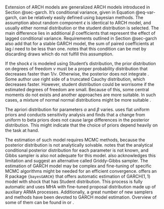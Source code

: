 Extension of ARCH models are generalized ARCH models introduced in Section @sec-garch. It's conditional variance, given in Equation @eq-var-garch,
can be relatively easily defined using bayesian methods. The assumption about random component $\epsilon$ is identical to ARCH model,
and usually either normal distribution or the student distribution is selected. The main difference lies in additional $\beta$ coefficients
that represent the effect of lagged conditional variance. Requirements outlined in Section @sec-garch also add that for a stable GARCH model,
the sum of paired coefficients at lag $i$ need to be less than one. \parencite[Chap. 5.1]{GewekeEtAl2013_OxfordHandbookBayesian} notes that
this condition can be met by discarding draws which do not fulfill this assumption.

If the shock $\epsilon$ is modeled using Student's distribution, the prior distribution on degrees of freedom $\nu$ must be a proper 
probability distribution that decreases faster than $1/\nu$. Otherwise, the posterior does not integrate 
\parencite[Chap. 5.1]{GewekeEtAl2013_OxfordHandbookBayesian}. Some author use right side of a truncated Cauchy distribution, which decreases faster.
However, student distribution could be worrisome if the estimated degrees of freedom are small. Because of this, some central moments do not exists and
another approaches are more suitable. In such cases, a mixture of normal normal distributions might be more suitable 
\parencite[Chap. 2.2]{VirbickaiteEtAl2015_BAYESIANINFERENCEMETHODS}.

The apriori distribution for parameters $\alpha$ and $\beta$ varies. \parencite{BauwensLubrano1998_BayesianInferenceGARCH} uses flat uniform priors
and \parencite{AusinGaleano2007_BayesianEstimationGaussian} conducts sensitivity analysis and finds that a change from uniform to beta priors does 
not cause large differences in the posterior distribution. This might indicate that the choice of priors depend heavily on the task at hand. 

The estimation of such model requires MCMC methods, because the posterior distribution is not analytically solvable.
\parencite[Chap. 5.1]{GewekeEtAl2013_OxfordHandbookBayesian} notes that the analytical conditional posterior distribution for each parameter
is not known, and Gibbs sampler is also not adequate for this model. \parencite{VirbickaiteEtAl2015_BAYESIANINFERENCEMETHODS} also acknowledges this
limitation and \parencite{BauwensLubrano1998_BayesianInferenceGARCH} suggest an alternative called Griddy-Gibbs sampler. 
The estimation of GARCH model may be complex and fine-tuning of specific
MCMC algorithms might be needed for an efficient convergence. \parencite{Ardia2008_BayesGARCHBayesianEstimation} offers an R 
package `{bayesGARCH}` that offers automatic estimation of GARCH$(1, 1)$ model with shock that has Student distribution. This process is fully
automatic and uses MHA with fine-tuned proposal distribution made up of auxiliary ARMA processes. Additionally, a great number of new samplers
and methods have been devoted to GARCH model estimation. Overview of some of them can be found in 
\parencite{VirbickaiteEtAl2015_BAYESIANINFERENCEMETHODS} or
\parencite[Chap. 5.1]{GewekeEtAl2013_OxfordHandbookBayesian}.
